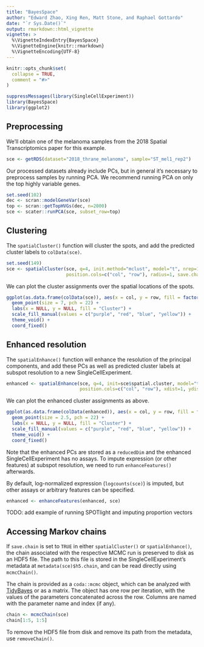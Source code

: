 ```yaml
---
title: "BayesSpace"
author: "Edward Zhao, Xing Ren, Matt Stone, and Raphael Gottardo"
date: "`r Sys.Date()`"
output: rmarkdown::html_vignette
vignette: >
  %\VignetteIndexEntry{BayesSpace}
  %\VignetteEngine{knitr::rmarkdown}
  %\VignetteEncoding{UTF-8}
---
```


```r
knitr::opts_chunk$set(
  collapse = TRUE,
  comment = "#>"
)
```

```r
suppressMessages(library(SingleCellExperiment))
library(BayesSpace)
library(ggplot2)
```

## Preprocessing

We'll obtain one of the melanoma samples from the 2018 Spatial Transcriptomics
paper for this example.
```r
sce <- getRDS(dataset="2018_thrane_melanoma", sample="ST_mel1_rep2")
```

Our processed datasets already include PCs, but in general it's necessary to
preprocess samples by running PCA. We recommend running PCA on only the top
highly variable genes.
```r
set.seed(102)
dec <- scran::modelGeneVar(sce)
top <- scran::getTopHVGs(dec, n=2000)
sce <- scater::runPCA(sce, subset_row=top)
```

## Clustering
The `spatialCluster()` function will cluster the spots, and add the predicted
cluster labels to `colData(sce)`.
```r
set.seed(149)
sce <- spatialCluster(sce, q=4, init.method="mclust", model="t", nrep=1000, 
                      position.cols=c("col", "row"), radius=1, save.chain=TRUE)
```

We can plot the cluster assignments over the spatial locations of the spots.
```r
ggplot(as.data.frame(colData(sce)), aes(x = col, y = row, fill = factor(spatial.cluster))) +
  geom_point(size = 7, pch = 22) +
  labs(x = NULL, y = NULL, fill = "Cluster") +
  scale_fill_manual(values = c("purple", "red", "blue", "yellow")) +
  theme_void() + 
  coord_fixed()
```

## Enhanced resolution

The `spatialEnhance()` function will enhance the resolution of the principal
components, and add these PCs as well as predicted cluster labels at subspot
resolution to a new SingleCellExperiment.
```r
enhanced <- spatialEnhance(sce, q=4, init=sce$spatial.cluster, model="t", nrep=1000, 
                           position.cols=c("col", "row"), xdist=1, ydist=1, save.chain=TRUE)
```

We can plot the enhanced cluster assignments as above.
```r
ggplot(as.data.frame(colData(enhanced)), aes(x = col, y = row, fill = factor(spatial.cluster))) +
  geom_point(size = 2.5, pch = 22) +
  labs(x = NULL, y = NULL, fill = "Cluster") +
  scale_fill_manual(values = c("purple", "red", "blue", "yellow")) +
  theme_void() + 
  coord_fixed()
```

Note that the enhanced PCs are stored as a `reducedDim` and the enhanced
SingleCellExperiment has no assays. To impute expression (or other features) at
subspot resolution, we need to run `enhanceFeatures()` afterwards.

By default, log-normalized expression (`logcounts(sce)`) is imputed, but other
assays or arbitrary features can be specified.
```r
enhanced <- enhanceFeatures(enhanced, sce) 
```

TODO: add example of running SPOTlight and imputing proportion vectors

## Accessing Markov chains

If `save.chain` is set to `TRUE` in either `spatialCluster()` or
`spatialEnhance()`, the chain associated with the respective MCMC run is
preserved to disk as an HDF5 file. The path to this file is stored in the
SingleCellExperiment's metadata at `metadata(sce)$h5.chain`, and can be read
directly using `mcmcChain()`.

The chain is provided as a `coda::mcmc` object, which can be analyzed with
[TidyBayes](https://mjskay.github.io/tidybayes/) or as a matrix. The object has
one row per iteration, with the values of the parameters concatenated across the
row. Columns are named with the parameter name and index (if any).
```r
chain <- mcmcChain(sce)
chain[1:5, 1:5]
```

To remove the HDF5 file from disk and remove its path from the metadata, use
`removeChain()`.
